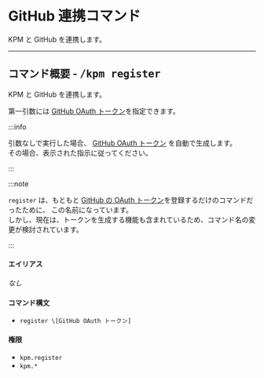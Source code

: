 
# GitHub 連携コマンド

KPM と GitHub を連携します。

---

## コマンド概要 - <kbd>/kpm register</kbd>

KPM と GitHub を連携します。

第一引数には [GitHub OAuth トークン](/docs/expressions#github-oauth-トークン)を指定できます。

:::info

引数なしで実行した場合、 [GitHub OAuth トークン](/docs/expressions#github-oauth-トークン) を自動で生成します。  
その場合、表示された指示に従ってください。

:::

:::note

`register` は、もともと [GitHub の OAuth トークン](/docs/expressions#github-oauth-トークン)を登録するだけのコマンドだったために、
この名前になっています。  
しかし、現在は、トークンを生成する機能も含まれているため、コマンド名の変更が検討されています。

:::

<BelowDocument docId="use-kpm/getting-started/link-github" />

#### エイリアス

_なし_

#### コマンド構文

- `register \[GitHub OAuth トークン]`

#### 権限

- `kpm.register`
- `kpm.*`
